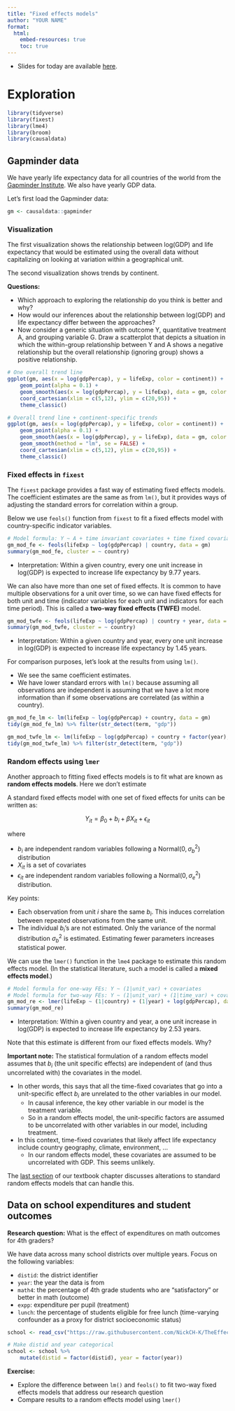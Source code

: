```yaml
---
title: "Fixed effects models"
author: "YOUR NAME"
format: 
  html:
    embed-resources: true
    toc: true
---
```


- Slides for today are available [here](https://docs.google.com/presentation/d/1GFgEghgpCxKmufScPU5W3Lci-0g694qYbGkAs1uVUUI/edit?usp=sharing).

# Exploration

```r
library(tidyverse)
library(fixest)
library(lme4)
library(broom)
library(causaldata)
```


## Gapminder data

We have yearly life expectancy data for all countries of the world from the [Gapminder Institute](https://www.gapminder.org/). We also have yearly GDP data.

Let's first load the Gapminder data:

```r
gm <- causaldata::gapminder
```

### Visualization

The first visualization shows the relationship between log(GDP) and life expectancy that would be estimated using the overall data without capitalizing on looking at variation within a geographical unit.

The second visualization shows trends by continent.

**Questions:**

- Which approach to exploring the relationship do you think is better and why?
- How would our inferences about the relationship between log(GDP) and life expectancy differ between the approaches?
- Now consider a generic situation with outcome Y, quantitative treatment A, and grouping variable G. Draw a scatterplot that depicts a situation in which the within-group relationship between Y and A shows a negative relationship but the overall relationship (ignoring group) shows a positive relationship.

```r
# One overall trend line
ggplot(gm, aes(x = log(gdpPercap), y = lifeExp, color = continent)) +
    geom_point(alpha = 0.1) +
    geom_smooth(aes(x = log(gdpPercap), y = lifeExp), data = gm, color = "red", size = 2, method = "lm") +
    coord_cartesian(xlim = c(5,12), ylim = c(20,95)) +
    theme_classic()

# Overall trend line + continent-specific trends
ggplot(gm, aes(x = log(gdpPercap), y = lifeExp, color = continent)) +
    geom_point(alpha = 0.1) +
    geom_smooth(aes(x = log(gdpPercap), y = lifeExp), data = gm, color = "red", size = 2, method = "lm") +
    geom_smooth(method = "lm", se = FALSE) +
    coord_cartesian(xlim = c(5,12), ylim = c(20,95)) +
    theme_classic()
```

### Fixed effects in `fixest`

The `fixest` package provides a fast way of estimating fixed effects models. The coefficient estimates are the same as from `lm()`, but it provides ways of adjusting the standard errors for correlation within a group.

Below we use `feols()` function from `fixest` to fit a fixed effects model with country-specific indicator variables.

```r
# Model formula: Y ~ A + time invariant covariates + time fixed covariates | variables that we want indicators for
gm_mod_fe <- feols(lifeExp ~ log(gdpPercap) | country, data = gm)
summary(gm_mod_fe, cluster = ~ country)
```

- Interpretation: Within a given country, every one unit increase in log(GDP) is expected to increase life expectancy by 9.77 years.





We can also have more than one set of fixed effects. It is common to have multiple observations for a unit over time, so we can have fixed effects for both unit and time (indicator variables for each unit and indicators for each time period). This is called a **two-way fixed effects (TWFE)** model.

```r
gm_mod_twfe <- feols(lifeExp ~ log(gdpPercap) | country + year, data = gm)
summary(gm_mod_twfe, cluster = ~ country)
```

- Interpretation: Within a given country and year, every one unit increase in log(GDP) is expected to increase life expectancy by 1.45 years.


For comparison purposes, let's look at the results from using `lm()`.

- We see the same coefficient estimates.
- We have lower standard errors with `lm()` because assuming all observations are independent is assuming that we have a lot more information than if some observations are correlated (as within a country).

```r
gm_mod_fe_lm <- lm(lifeExp ~ log(gdpPercap) + country, data = gm)
tidy(gm_mod_fe_lm) %>% filter(str_detect(term, "gdp"))

gm_mod_twfe_lm <- lm(lifeExp ~ log(gdpPercap) + country + factor(year), data = gm)
tidy(gm_mod_twfe_lm) %>% filter(str_detect(term, "gdp"))
```


### Random effects using `lmer`

Another approach to fitting fixed effects models is to fit what are known as **random effects models**. Here we don't estimate

A standard fixed effects model with one set of fixed effects for units can be written as:

$$
Y_{it} = \beta_0 + b_i + \beta X_{it} + \epsilon_{it}
$$

where 

- $b_i$ are independent random variables following a $\text{Normal}(0, \sigma_b^2)$ distribution
- $X_{it}$ is a set of covariates
- $\epsilon_{it}$ are independent random variables following a $\text{Normal}(0, \sigma_e^2)$ distribution.

Key points:

- Each observation from unit $i$ share the same $b_i$. This induces correlation between repeated observations from the same unit.
- The individual $b_i$'s are not estimated. Only the variance of the normal distribution $\sigma_b^2$ is estimated. Estimating fewer parameters increases statistical power.

We can use the `lmer()` function in the `lme4` package to estimate this random effects model. (In the statistical literature, such a model is called a **mixed effects model**.)

```r
# Model formula for one-way FEs: Y ~ (1|unit_var) + covariates
# Model formula for two-way FEs: Y ~ (1|unit_var) + (1|time_var) + covariates
gm_mod_re <- lmer(lifeExp ~ (1|country) + (1|year) + log(gdpPercap), data = gm)
summary(gm_mod_re)
```

- Interpretation: Within a given country and year, a one unit increase in log(GDP) is expected to increase life expectancy by 2.53 years.

Note that this estimate is different from our fixed effects models. Why?

**Important note:** The statistical formulation of a random effects model assumes that $b_i$ (the unit specific effects) are independent of (and thus uncorrelated with) the covariates in the model.

- In other words, this says that all the time-fixed covariates that go into a unit-specific effect $b_i$ are unrelated to the other variables in our model.
    - In causal inference, the key other variable in our model is the treatment variable.
    - So in a random effects model, the unit-specific factors are assumed to be uncorrelated with other variables in our model, including treatment.
- In this context, time-fixed covariates that likely affect life expectancy include country geography, climate, environment, ...
    - In our random effects model, these covariates are assumed to be uncorrelated with GDP. This seems unlikely.

The [last section](https://www.theeffectbook.net/ch-FixedEffects.html#advanced-random-effects) of our textbook chapter discusses alterations to standard random effects models that can handle this.





## Data on school expenditures and student outcomes

**Research question:** What is the effect of expenditures on math outcomes for 4th graders?

We have data across many school districts over multiple years. Focus on the following variables:

- `distid`: the district identifier
- `year`: the year the data is from
- `math4`: the percentage of 4th grade students who are "satisfactory" or better in math (outcome)
- `expp`: expenditure per pupil (treatment)
- `lunch`: the percentage of students eligible for free lunch (time-varying confounder as a proxy for district socioeconomic status)

```r
school <- read_csv("https://raw.githubusercontent.com/NickCH-K/TheEffectAssignments/refs/heads/main/mathpnl.csv")

# Make distid and year categorical
school <- school %>% 
    mutate(distid = factor(distid), year = factor(year))
```

**Exercise:**

- Explore the difference between `lm()` and `feols()` to fit two-way fixed effects models that address our research question
- Compare results to a random effects model using `lmer()`
